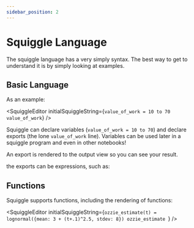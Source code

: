 ```yaml
---
sidebar_position: 2
---
```



# Squiggle Language

The squiggle language has a very simply syntax. The best way to get to understand
it is by simply looking at examples.


## Basic Language 

As an example:

<SquiggleEditor initialSquiggleString={`value_of_work = 10 to 70
value_of_work`} />

Squiggle can declare variables (`value_of_work = 10 to 70`) and declare exports
(the lone `value_of_work` line). Variables can be used later in a squiggle program
and even in other notebooks! 

An export is rendered to the output view so you can see your result.

the exports can be expressions, such as:

<SquiggleEditor initialSquiggleString="normal(0,1)" />

## Functions

Squiggle supports functions, including the rendering of functions:

<SquiggleEditor initialSquiggleString={`ozzie_estimate(t) = lognormal({mean: 3 + (t+.1)^2.5, stdev: 8})
ozzie_estimate
`} />

